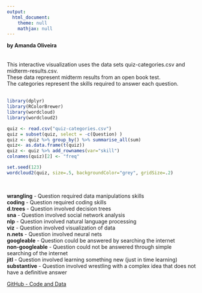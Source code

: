 ```yaml
--- 
output:
  html_document:
    theme: null
    mathjax: null
---
```



| **by Amanda Oliveira**
|
|
| This interactive visualization uses the data sets quiz-categories.csv and midterm-results.csv. 
| These data represent midterm results from an open book test. 
| The categories represent the skills required to answer each question.
|
|

```r

library(dplyr)
library(RColorBrewer)
library(wordcloud)
library(wordcloud2)

quiz <- read.csv("quiz-categories.csv")
quiz = subset(quiz, select = -c(Question) )
quiz <- quiz %>% group_by() %>% summarise_all(sum)
quiz<- as.data.frame(t(quiz))
quiz <- quiz %>% add_rownames(var="skill")
colnames(quiz)[2] <- "freq"

set.seed(123)
wordcloud2(quiz, size=.5, backgroundColor="grey", gridSize=.2)


```

|
|

**wrangling** - Question required data manipulations skills  
**coding** - Question required coding skills  
**d.trees** - Question involved decision trees  
**sna** - Question involved social network analysis  
**nlp** - Question involved natural language processing  
**viz** - Question involved visualization of data  
**n.nets** - Question involved neural nets  
**googleable** - Question could be answered by searching the internet  
**non-googleable** - Question could not be answered through simple searching of the internet  
**jitl** - Question involved learning something new (just in time learning)  
**substantive** - Question involved wrestling with a complex idea that does not have a definitive answer


[GitHub - Code and Data](https://github.com/amanda-ago/3-Interactive-Visualization)

|
|
|
